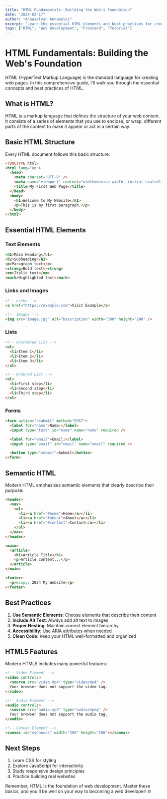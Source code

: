 ```yaml
---
title: "HTML Fundamentals: Building the Web's Foundation"
date: "2024-03-17"
author: "Anbuselvan Annamalai"
excerpt: "Learn the essential HTML elements and best practices for creating well-structured web pages. A comprehensive guide for beginners and a refresher for experienced developers."
tags: ["HTML", "Web Development", "Frontend", "Tutorial"]
---
```


# HTML Fundamentals: Building the Web's Foundation

HTML (HyperText Markup Language) is the standard language for creating web pages. In this comprehensive guide, I'll walk you through the essential concepts and best practices of HTML.

## What is HTML?

HTML is a markup language that defines the structure of your web content. It consists of a series of elements that you use to enclose, or wrap, different parts of the content to make it appear or act in a certain way.

## Basic HTML Structure

Every HTML document follows this basic structure:

```html
<!DOCTYPE html>
<html lang="en">
  <head>
    <meta charset="UTF-8" />
    <meta name="viewport" content="width=device-width, initial-scale=1.0" />
    <title>My First Web Page</title>
  </head>
  <body>
    <h1>Welcome to My Website</h1>
    <p>This is my first paragraph.</p>
  </body>
</html>
```

## Essential HTML Elements

### Text Elements

```html
<h1>Main Heading</h1>
<h2>Subheading</h2>
<p>Paragraph text</p>
<strong>Bold text</strong>
<em>Italic text</em>
<mark>Highlighted text</mark>
```

### Links and Images

```html
<!-- Links -->
<a href="https://example.com">Visit Example</a>

<!-- Images -->
<img src="image.jpg" alt="Description" width="300" height="200" />
```

### Lists

```html
<!-- Unordered List -->
<ul>
  <li>Item 1</li>
  <li>Item 2</li>
  <li>Item 3</li>
</ul>

<!-- Ordered List -->
<ol>
  <li>First step</li>
  <li>Second step</li>
  <li>Third step</li>
</ol>
```

### Forms

```html
<form action="/submit" method="POST">
  <label for="name">Name:</label>
  <input type="text" id="name" name="name" required />

  <label for="email">Email:</label>
  <input type="email" id="email" name="email" required />

  <button type="submit">Submit</button>
</form>
```

## Semantic HTML

Modern HTML emphasizes semantic elements that clearly describe their purpose:

```html
<header>
  <nav>
    <ul>
      <li><a href="#home">Home</a></li>
      <li><a href="#about">About</a></li>
      <li><a href="#contact">Contact</a></li>
    </ul>
  </nav>
</header>

<main>
  <article>
    <h1>Article Title</h1>
    <p>Article content...</p>
  </article>
</main>

<footer>
  <p>&copy; 2024 My Website</p>
</footer>
```

## Best Practices

1. **Use Semantic Elements**: Choose elements that describe their content
2. **Include Alt Text**: Always add alt text to images
3. **Proper Nesting**: Maintain correct element hierarchy
4. **Accessibility**: Use ARIA attributes when needed
5. **Clean Code**: Keep your HTML well-formatted and organized

## HTML5 Features

Modern HTML5 includes many powerful features:

```html
<!-- Video Element -->
<video controls>
  <source src="video.mp4" type="video/mp4" />
  Your browser does not support the video tag.
</video>

<!-- Audio Element -->
<audio controls>
  <source src="audio.mp3" type="audio/mpeg" />
  Your browser does not support the audio tag.
</audio>

<!-- Canvas Element -->
<canvas id="myCanvas" width="200" height="100"></canvas>
```

## Next Steps

1. Learn CSS for styling
2. Explore JavaScript for interactivity
3. Study responsive design principles
4. Practice building real websites

Remember, HTML is the foundation of web development. Master these basics, and you'll be well on your way to becoming a web developer! 🌐
